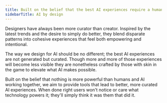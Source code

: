 ```yaml
---
title: Built on the belief that the best AI experiences require a human touch
sidebarTitle: AI by design
---
```


Designers have always been more curator than creator. Inspired by the latest trends and the desire to simply do better, they blend disparate patterns into cohesive experiences that feel both empowering and intentional.

The way we design for AI should be no different; the best AI experiences are not generated but curated. Though more and more of those experiences will become less visible they are nonetheless crafted by those with skin in the game to elevate what AI makes possible.

Built on the belief that nothing is more powerful than humans and AI working together, we aim to provide tools that lead to better, more curated AI experiences. When done right users won't notice or care what technology powers it; they'll simply think it was them that did it.